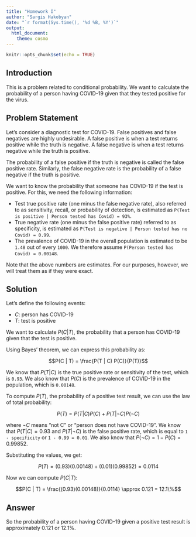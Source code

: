 ```yaml
---
title: "Homework I"
author: "Sargis Hakobyan"
date: "`r format(Sys.time(), '%d %B, %Y')`"
output:
  html_document:
    theme: cosmo
---
```


```r
knitr::opts_chunk$set(echo = TRUE)
```

## Introduction

This is a problem related to conditional probability. We want to calculate the probability of a person having COVID-19 given that they tested positive for the virus.

## Problem Statement

Let's consider a diagnostic test for COVID-19. False positives and false negatives are highly undesirable. A false positive is when a test returns positive while the truth is negative. A false negative is when a test returns negative while the truth is positive.

The probability of a false positive if the truth is negative is called the false positive rate. Similarly, the false negative rate is the probability of a false negative if the truth is positive. 

We want to know the probability that someone has COVID-19 if the test is positive. For this, we need the following information:

- Test true positive rate (one minus the false negative rate), also referred to as sensitivity, recall, or probability of detection, is estimated as `P(Test is positive | Person tested has Covid) = 93%`.
- True negative rate (one minus the false positive rate) referred to as specificity, is estimated as `P(Test is negative | Person tested has no Covid) = 0.99`.
- The prevalence of COVID-19 in the overall population is estimated to be `1.48` out of every `1000`. We therefore assume `P(Person tested has Covid) = 0.00148`. 

Note that the above numbers are estimates. For our purposes, however, we will treat them as if they were exact.

## Solution

Let's define the following events:

- $C$: person has COVID-19
- $T$: test is positive

We want to calculate $P(C | T)$, the probability that a person has COVID-19 given that the test is positive. 

Using Bayes' theorem, we can express this probability as:

$$P(C | T) = \frac{P(T | C) P(C)}{P(T)}$$

We know that $P(T | C)$ is the true positive rate or sensitivity of the test, which is `0.93`. We also know that $P(C)$ is the prevalence of COVID-19 in the population, which is `0.00148`.

To compute $P(T)$, the probability of a positive test result, we can use the law of total probability:

$$P(T) = P(T | C) P(C) + P(T | \neg C) P(\neg C)$$

where $\neg C$ means "not C" or "person does not have COVID-19". We know that $P(T | C) = 0.93$ and $P(T | \neg C)$ is the false positive rate, which is equal to `1 - specificity` or `1 - 0.99 = 0.01`. We also know that $P(\neg C) = 1 - P(C) = 0.99852$.

Substituting the values, we get:

$$P(T) = (0.93)(0.00148) + (0.01)(0.99852) = 0.0114$$

Now we can compute $P(C | T)$:

$$P(C | T) = \frac{(0.93)(0.00148)}{0.0114} \approx 0.121 = 12.1\%$$

## Answer
So the probability of a person having COVID-19 given a positive test result is approximately 0.121 or 12.1%.
